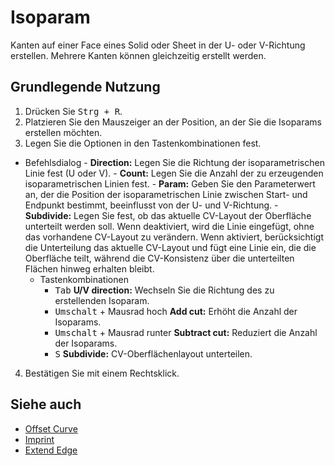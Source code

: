 
# Isoparam

<Reference shortcut="Strg + R" command="Isoparam" button="" />

Kanten auf einer Face eines Solid oder Sheet in der U- oder V-Richtung erstellen. Mehrere Kanten können gleichzeitig erstellt werden.

## Grundlegende Nutzung

1. Drücken Sie <kbd>Strg + R</kbd>.
2. Platzieren Sie den Mauszeiger an der Position, an der Sie die Isoparams erstellen möchten.
3. Legen Sie die Optionen in den Tastenkombinationen fest.
- <Kst>Befehlsdialog</Kst>
      - **Direction:** Legen Sie die Richtung der isoparametrischen Linie fest (U oder V).
      - **Count:** Legen Sie die Anzahl der zu erzeugenden isoparametrischen Linien fest.
      - **Param:** Geben Sie den Parameterwert an, der die Position der isoparametrischen Linie zwischen Start- und Endpunkt bestimmt, beeinflusst von der U- und V-Richtung.
      - **Subdivide:** Legen Sie fest, ob das aktuelle CV-Layout der Oberfläche unterteilt werden soll. Wenn deaktiviert, wird die Linie eingefügt, ohne das vorhandene CV-Layout zu verändern. Wenn aktiviert, berücksichtigt die Unterteilung das aktuelle CV-Layout und fügt eine Linie ein, die die Oberfläche teilt, während die CV-Konsistenz über die unterteilten Flächen hinweg erhalten bleibt.
   - <Kst>Tastenkombinationen</Kst>
      - <kbd>Tab</kbd> **U/V direction:** Wechseln Sie die Richtung des zu erstellenden Isoparam.
      - <kbd>Umschalt</kbd> + Mausrad hoch **Add cut:** Erhöht die Anzahl der Isoparams.
      - <kbd>Umschalt</kbd> + Mausrad runter **Subtract cut:** Reduziert die Anzahl der Isoparams.
      - <kbd>S</kbd> **Subdivide:** CV-Oberflächenlayout unterteilen.
4. Bestätigen Sie mit einem Rechtsklick.

<VideoPlayer fileName="isoparam"/>

## Siehe auch
- [Offset Curve](offset-curve)
- [Imprint](imprint)
- [Extend Edge](extend-edge)